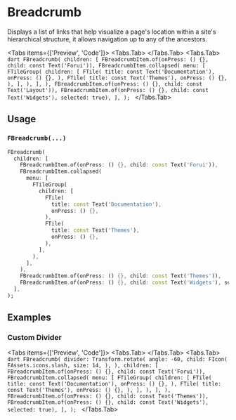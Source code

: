 
# Breadcrumb
Displays a list of links that help visualize a page's location within a site's hierarchical structure,
it allows navigation up to any of the ancestors.

<LinkBadgeGroup>
    <LinkBadge label="API Reference" href="https://pub.dev/documentation/forui/latest/forui.widgets.breadcrumb/forui.widgets.breadcrumb-library.html"/>
</LinkBadgeGroup>

<Tabs items={['Preview', 'Code']}>
    <Tabs.Tab>
        <Widget name='breadcrumb' variant='default' height={400}/>
    </Tabs.Tab>
    <Tabs.Tab>
        ```dart
        FBreadcrumb(
          children: [
            FBreadcrumbItem.of(onPress: () {}, child: const Text('Forui')),
            FBreadcrumbItem.collapsed(
              menu: [
                FTileGroup(
                  children: [
                    FTile(
                      title: const Text('Documentation'),
                      onPress: () {},
                    ),
                    FTile(
                      title: const Text('Themes'),
                      onPress: () {},
                    ),
                  ],
                ),
              ],
            ),
            FBreadcrumbItem.of(onPress: () {}, child: const Text('Layout')),
            FBreadcrumbItem.of(onPress: () {}, child: const Text('Widgets'), selected: true),
          ],
        );
        ```
    </Tabs.Tab>
</Tabs>

## Usage

### `FBreadcrumb(...)`

```dart
FBreadcrumb(
  children: [
    FBreadcrumbItem.of(onPress: () {}, child: const Text('Forui')),
    FBreadcrumbItem.collapsed(
      menu: [
        FTileGroup(
          children: [
            FTile(
              title: const Text('Documentation'),
              onPress: () {},
            ),
            FTile(
              title: const Text('Themes'),
              onPress: () {},
            ),
          ],
        ),
      ],
    ),
    FBreadcrumbItem.of(onPress: () {}, child: const Text('Themes')),
    FBreadcrumbItem.of(onPress: () {}, child: const Text('Widgets'), selected: true),
  ],
);
```

## Examples

### Custom Divider
<Tabs items={['Preview', 'Code']}>
    <Tabs.Tab>
        <Widget name='breadcrumb' variant='divider' height={400}/>
    </Tabs.Tab>
    <Tabs.Tab>
        ```dart
        FBreadcrumb(
          divider: Transform.rotate(
            angle: -60,
            child: FIcon(
              FAssets.icons.slash,
              size: 14,
            ),
          ),
          children: [
            FBreadcrumbItem.of(onPress: () {}, child: const Text('Forui')),
            FBreadcrumbItem.collapsed(
              menu: [
                FTileGroup(
                  children: [
                    FTile(
                      title: const Text('Documentation'),
                      onPress: () {},
                    ),
                    FTile(
                      title: const Text('Themes'),
                      onPress: () {},
                    ),
                  ],
                ),
              ],
            ),
            FBreadcrumbItem.of(onPress: () {}, child: const Text('Themes')),
            FBreadcrumbItem.of(onPress: () {}, child: const Text('Widgets'), selected: true),
          ],
        );
        ```
    </Tabs.Tab>
</Tabs>
